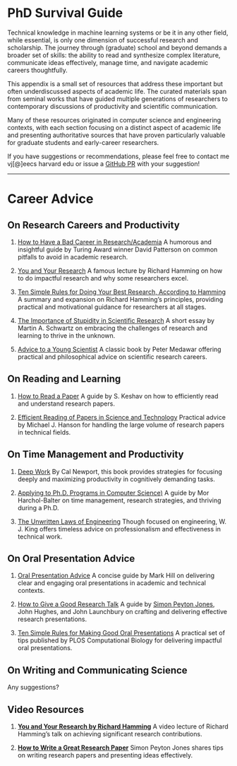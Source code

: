 # PhD Survival Guide {.unnumbered}

Technical knowledge in machine learning systems or be it in any other field, while essential, is only one dimension of successful research and scholarship. The journey through (graduate) school and beyond demands a broader set of skills: the ability to read and synthesize complex literature, communicate ideas effectively, manage time, and navigate academic careers thoughtfully.

This appendix is a small set of resources that address these important but often underdiscussed aspects of academic life. The curated materials span from seminal works that have guided multiple generations of researchers to contemporary discussions of productivity and scientific communication.

Many of these resources originated in computer science and engineering contexts, with each section focusing on a distinct aspect of academic life and presenting authoritative sources that have proven particularly valuable for graduate students and early-career researchers.

If you have suggestions or recommendations, please feel free to contact me vj[@]eecs harvard edu or issue a [GitHub PR](https://github.com/harvard-edge/cs249r_book/pulls) with your suggestion!

---

# Career Advice

## On Research Careers and Productivity {#sec-on-research-careers-and-productivity-115a}

1. [How to Have a Bad Career in Research/Academia](https://people.eecs.berkeley.edu/~pattrsn/talks/BadCareer.pdf)
   A humorous and insightful guide by Turing Award winner David Patterson on common pitfalls to avoid in academic research.

1. [You and Your Research](https://www.cs.virginia.edu/~robins/YouAndYourResearch.html)
   A famous lecture by Richard Hamming on how to do impactful research and why some researchers excel.

1. [Ten Simple Rules for Doing Your Best Research, According to Hamming](https://doi.org/10.1371/journal.pcbi.1004086)
   A summary and expansion on Richard Hamming's principles, providing practical and motivational guidance for researchers at all stages.

1. [The Importance of Stupidity in Scientific Research](https://jcs.biologists.org/content/joces/121/11/1771.full.pdf)
   A short essay by Martin A. Schwartz on embracing the challenges of research and learning to thrive in the unknown.

1. [Advice to a Young Scientist](https://www.goodreads.com/book/show/905743.Advice_To_A_Young_Scientist)
   A classic book by Peter Medawar offering practical and philosophical advice on scientific research careers.

## On Reading and Learning {#sec-on-reading-and-learning-856a}

1. [How to Read a Paper](https://web.stanford.edu/class/ee384m/Handouts/HowtoReadPaper.pdf)
   A guide by S. Keshav on how to efficiently read and understand research papers.

1. [Efficient Reading of Papers in Science and Technology](https://www.cs.columbia.edu/~hgs/netbib/efficientReading.pdf)
    Practical advice by Michael J. Hanson for handling the large volume of research papers in technical fields.

## On Time Management and Productivity {#sec-on-time-management-and-productivity-aa6b}

1. [Deep Work](https://www.calnewport.com/books/deep-work/)
    By Cal Newport, this book provides strategies for focusing deeply and maximizing productivity in cognitively demanding tasks.

1. [Applying to Ph.D. Programs in Computer Science)](https://www.cs.cmu.edu/~harchol/gradschooltalk.pdf)
    A guide by Mor Harchol-Balter on time management, research strategies, and thriving during a Ph.D.

1. [The Unwritten Laws of Engineering](https://rotorlab.tamu.edu/me489/README/2010%20ASME%20Unwritten_Laws_of_Enginering.pdf)
    Though focused on engineering, W. J. King offers timeless advice on professionalism and effectiveness in technical work.

## On Oral Presentation Advice {#sec-on-oral-presentation-advice-cb58}

1. [Oral Presentation Advice](https://pages.cs.wisc.edu/~markhill/conference-talk.html)
   A concise guide by Mark Hill on delivering clear and engaging oral presentations in academic and technical contexts.

1. [How to Give a Good Research Talk](https://www.microsoft.com/en-us/research/wp-content/uploads/2016/08/giving-a-talk.pdf)
   A guide by [Simon Peyton Jones](https://simon.peytonjones.org/), John Hughes, and John Launchbury on crafting and delivering effective research presentations.

1. [Ten Simple Rules for Making Good Oral Presentations](https://journals.plos.org/ploscompbiol/article?id=10.1371/journal.pcbi.0030077)
   A practical set of tips published by PLOS Computational Biology for delivering impactful oral presentations.

## On Writing and Communicating Science {#sec-on-writing-and-communicating-science-b8bd}

Any suggestions?

## Video Resources {#sec-video-resources-9bd3}

1. **[You and Your Research by Richard Hamming](https://www.youtube.com/watch?v=a1zDuOPkMSw)**
    A video lecture of Richard Hamming's talk on achieving significant research contributions.

1. **[How to Write a Great Research Paper](https://youtu.be/VK51E3gHENc)**
    Simon Peyton Jones shares tips on writing research papers and presenting ideas effectively.
